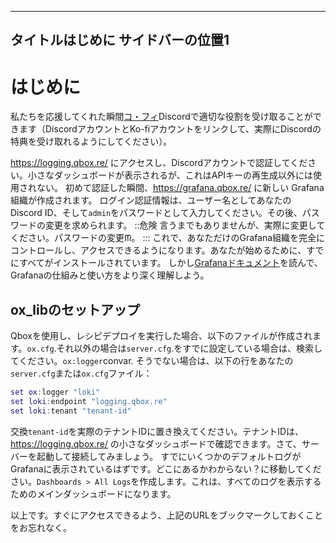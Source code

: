 ***

タイトルはじめに
サイドバーの位置1
---------

# はじめに

私たちを応援してくれた瞬間[コ・フィ](https://ko-fi.com/qbox)Discordで適切な役割を受け取ることができます（DiscordアカウントとKo-fiアカウントをリンクして、実際にDiscordの特典を受け取れるようにしてください）。

https://logging.qbox.re/ にアクセスし、Discordアカウントで認証してください。小さなダッシュボードが表示されるが、これはAPIキーの再生成以外には使用されない。
初めて認証した瞬間、https://grafana.qbox.re/ に新しい Grafana 組織が作成されます。
ログイン認証情報は、ユーザー名としてあなたの Discord ID、そして`admin`をパスワードとして入力してください。その後、パスワードの変更を求められます。
::危険
言うまでもありませんが、実際に変更してください。パスワードの変更ᙏ。
:::
これで、あなただけのGrafana組織を完全にコントロールし、アクセスできるようになります。あなたが始めるために、すでにすべてがインストールされています。
しかし[Grafanaドキュメント](https://grafana.com/docs/grafana/latest/)を読んで、Grafanaの仕組みと使い方をより深く理解しよう。

<CardImage cardImageUrl="https://media.qbox.re/image/8QAdwCAXrELugkqEeQ_nhR1A7lJsdTjssFc.png" />

## ox\_libのセットアップ

Qboxを使用し、レシピデプロイを実行した場合、以下のファイルが作成されます。`ox.cfg`.それ以外の場合は`server.cfg`.をすでに設定している場合は、検索してください。`ox:logger`convar.
そうでない場合は、以下の行をあなたの`server.cfg`または`ox.cfg`ファイル：

```lua
set ox:logger "loki"
set loki:endpoint "logging.qbox.re"
set loki:tenant "tenant-id"
```

交換`tenant-id`を実際のテナントIDに置き換えてください。テナントIDは、https://logging.qbox.re/ の小さなダッシュボードで確認できます。さて、サーバーを起動して接続してみましょう。
すでにいくつかのデフォルトログがGrafanaに表示されているはずです。どこにあるかわからない？に移動してください。`Dashboards > All Logs`を作成します。これは、すべてのログを表示するためのメインダッシュボードになります。

以上です。すぐにアクセスできるよう、上記のURLをブックマークしておくことをお忘れなく。
